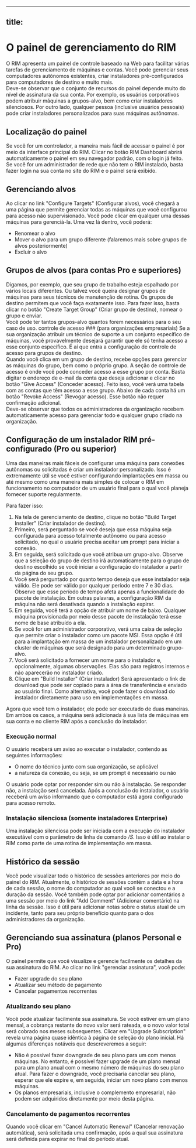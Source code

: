 
---
title: 
---

# O painel de gerenciamento do RIM
O RIM apresenta um painel de controle baseado na Web para facilitar várias tarefas de gerenciamento de máquinas e contas. Você pode gerenciar seus computadores autônomos existentes, criar instaladores pré-configurados para computadores de destino e muito mais.  
Deve-se observar que o conjunto de recursos do painel depende muito do nível de assinatura da sua conta. Por exemplo, os usuários corporativos podem atribuir máquinas a grupos-alvo, bem como criar instaladores silenciosos. Por outro lado, qualquer pessoa (inclusive usuários pessoais) pode criar instaladores personalizados para suas máquinas autônomas.
## Localização do painel
Se você for um controlador, a maneira mais fácil de acessar o painel é por meio da interface principal do RIM. Clicar no botão RIM Dashboard abrirá automaticamente o painel em seu navegador padrão, com o login já feito.  
Se você for um administrador de rede que não tem o RIM instalado, basta fazer login na sua conta no site do RIM e o painel será exibido.
## Gerenciando alvos
Ao clicar no link "Configure Targets" (Configurar alvos), você chegará a uma página que permite gerenciar todas as máquinas que você configurou para acesso não supervisionado. Você pode clicar em qualquer uma dessas máquinas para gerenciá-la. Uma vez lá dentro, você poderá:
* Renomear o alvo
* Mover o alvo para um grupo diferente (falaremos mais sobre grupos de alvos posteriormente)
* Excluir o alvo

## Grupos de alvos (para contas Pro e superiores)
Digamos, por exemplo, que seu grupo de trabalho esteja espalhado por vários locais diferentes. Ou talvez você queira designar grupos de máquinas para seus técnicos de manutenção de rotina. Os grupos de destino permitem que você faça exatamente isso. Para fazer isso, basta clicar no botão "Create Target Group" (Criar grupo de destino), nomear o grupo e enviar.  
Você pode ter tantos grupos-alvo quantos forem necessários para o seu caso de uso. 
controle de acesso ### (para organizações empresariais)
Se a sua organização atribuir um técnico de suporte a um conjunto específico de máquinas, você provavelmente desejará garantir que ele só tenha acesso a esse conjunto específico. É aí que entra a configuração de controle de acesso para grupos de destino.  
Quando você clica em um grupo de destino, recebe opções para gerenciar as máquinas do grupo, bem como o próprio grupo. A seção de controle de acesso é onde você pode conceder acesso a esse grupo por conta. Basta digitar o endereço de e-mail da conta que deseja adicionar e clicar no botão "Give Access" (Conceder acesso). Feito isso, você verá uma tabela com as contas que têm acesso a esse grupo. Abaixo de cada conta há um botão "Revoke Access" (Revogar acesso). Esse botão não requer confirmação adicional.  
Deve-se observar que todos os administradores da organização recebem automaticamente acesso para gerenciar todo e qualquer grupo criado na organização.
## Configuração de um instalador RIM pré-configurado (Pro ou superior)
Uma das maneiras mais fáceis de configurar uma máquina para conexões autônomas ou solicitadas é criar um instalador personalizado. Isso é extremamente útil se você estiver configurando implantações em massa ou até mesmo como uma maneira mais simples de colocar o RIM em funcionamento no computador de um usuário final para o qual você planeja fornecer suporte regularmente.

Para fazer isso:
1. Na tela de gerenciamento de destino, clique no botão "Build Target Installer" (Criar instalador de destino).
1. Primeiro, será perguntado se você deseja que essa máquina seja configurada para acesso totalmente autônomo ou para acesso solicitado, no qual o usuário precisa aceitar um prompt para iniciar a conexão.
1. Em seguida, será solicitado que você atribua um grupo-alvo. Observe que a seleção do grupo de destino irá automaticamente para o grupo de destino escolhido se você iniciar a configuração do instalador a partir da página do seu grupo.
1. Você será perguntado por quanto tempo deseja que esse instalador seja válido. Ele pode ser válido por qualquer período entre 7 e 30 dias. Observe que esse período de tempo afeta apenas a funcionalidade do pacote de instalação. Em outras palavras, a configuração RIM da máquina não será desativada quando a instalação expirar.
1. Em seguida, você terá a opção de atribuir um nome de baixo. Qualquer máquina provisionada por meio desse pacote de instalação terá esse nome de base atribuído a ela.
1. Se você for um administrador corporativo, verá uma caixa de seleção que permite criar o instalador como um pacote MSI. Essa opção é útil para a implantação em massa de um instalador personalizado em um cluster de máquinas que será designado para um determinado grupo-alvo.
1. Você será solicitado a fornecer um nome para o instalador e, opcionalmente, algumas observações. Elas são para registros internos e não aparecerão no instalador criado.
1. Clique em "Build Installer" (Criar instalador) Será apresentado o link de download que pode ser copiado para a área de transferência e enviado ao usuário final. Como alternativa, você pode fazer o download do instalador diretamente para uso em implementações em massa.

Agora que você tem o instalador, ele pode ser executado de duas maneiras. Em ambos os casos, a máquina será adicionada à sua lista de máquinas em sua conta e no cliente RIM após a conclusão do instalador.
### Execução normal
O usuário receberá um aviso ao executar o instalador, contendo as seguintes informações:
* O nome do técnico junto com sua organização, se aplicável
* a natureza da conexão, ou seja, se um prompt é necessário ou não

O usuário pode optar por responder sim ou não à instalação. Se responder não, a instalação será cancelada. Após a conclusão do instalador, o usuário receberá um aviso informando que o computador está agora configurado para acesso remoto.
### Instalação silenciosa (somente instaladores Enterprise)
Uma instalação silenciosa pode ser iniciada com a execução do instalador executável com o parâmetro de linha de comando */S*. Isso é útil ao instalar o RIM como parte de uma rotina de implementação em massa.
## Histórico da sessão
Você pode visualizar todo o histórico de sessões anteriores por meio do painel do RIM. Atualmente, o histórico de sessões contém a data e a hora de cada sessão, o nome do computador ao qual você se conectou e a duração da sessão. Você também pode optar por adicionar comentários a uma sessão por meio do link "Add Comment" (Adicionar comentário) na linha da sessão. Isso é útil para adicionar notas sobre o status atual de um incidente, tanto para seu próprio benefício quanto para o dos administradores da organização.
## Gerenciando sua assinatura (planos Personal e Pro)
O painel permite que você visualize e gerencie facilmente os detalhes da sua assinatura do RIM. Ao clicar no link "gerenciar assinatura", você pode:
* Fazer upgrade do seu plano
* Atualizar seu método de pagamento
* Cancelar pagamentos recorrentes

### Atualizando seu plano
Você pode atualizar facilmente sua assinatura. Se você estiver em um plano mensal, a cobrança restante do novo valor será rateada, e o novo valor total será cobrado nos meses subsequentes. Clicar em "Upgrade Subscription" revela uma página quase idêntica à página de seleção do plano inicial. Há algumas diferenças notáveis que descreveremos a seguir:
* Não é possível fazer downgrade de seu plano para um com menos máquinas. No entanto, é possível fazer upgrade de um plano mensal para um plano anual com o mesmo número de máquinas do seu plano atual. Para fazer o downgrade, você precisaria cancelar seu plano, esperar que ele expire e, em seguida, iniciar um novo plano com menos máquinas.
* Os planos empresariais, inclusive o complemento empresarial, não podem ser adquiridos diretamente por meio desta página.

### Cancelamento de pagamentos recorrentes
Quando você clicar em "Cancel Automatic Renewal" (Cancelar renovação automática), será solicitada uma confirmação, após a qual sua assinatura será definida para expirar no final do período atual.